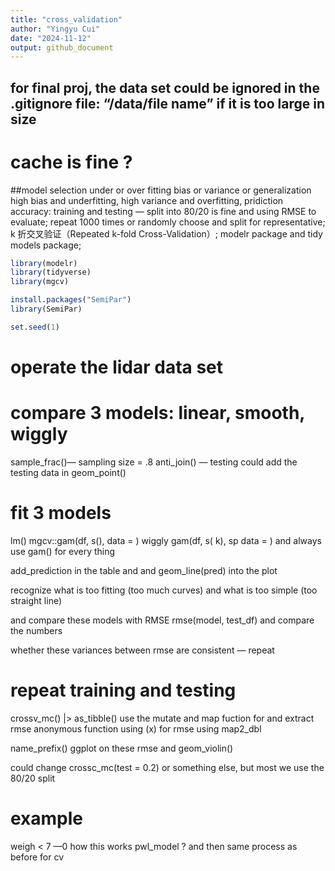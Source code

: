 ```yaml
---
title: "cross_validation"
author: "Yingyu Cui"
date: "2024-11-12"
output: github_document
---
```

## for final proj, the data set could be ignored in the .gitignore file: "/data/file name" if it is too large in size

# cache is fine ?

##model selection under or over fitting bias or variance or generalization high bias and underfitting, high variance and overfitting, pridiction accuracy: training and testing --- split into 80/20 is fine and using RMSE to evaluate; repeat 1000 times or randomly choose and split for representative;  k 折交叉验证（Repeated k-fold Cross-Validation）; modelr package and tidy models package;


```r
library(modelr)
library(tidyverse)
library(mgcv)

install.packages("SemiPar")
library(SemiPar)

set.seed(1)

```
# operate the lidar data set 

# compare 3 models: linear, smooth, wiggly
sample_frac()--- sampling  size =  .8
anti_join() --- testing 
could add the testing data in geom_point()

# fit 3 models
lm()
mgcv::gam(df, s(), data = )
wiggly gam(df, s( k), sp data = )
and always use gam() for every thing

add_prediction in the table 
and and geom_line(pred) into the plot

recognize what is too fitting (too much curves) and what is too simple (too straight line)

and compare these models with RMSE
rmse(model, test_df) and compare the numbers

whether these variances between rmse are consistent --- repeat

# repeat training and testing 
crossv_mc() |> as_tibble()
use the mutate and map fuction for 
and extract rmse
anonymous function using \(x)
for rmse using map2_dbl

name_prefix()
ggplot on these rmse and geom_violin()

could change crossc_mc(test = 0.2) or something else, but most we use the 80/20 split

# example
weigh < 7 ---0 how this works 
pwl_model ?
and then same process as before for cv 





